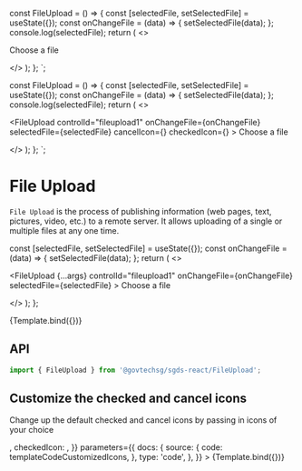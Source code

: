 
<Meta title="Components/FileUpload" component={FileUpload} />

const FileUpload  = () => {
  const [selectedFile, setSelectedFile] = useState({});
  const onChangeFile = (data) => {
    setSelectedFile(data);
  };
  console.log(selectedFile);
  return (
    <>
      <Form>
        <FileUpload
          controlId="fileupload1"
          onChangeFile={onChangeFile}
          selectedFile={selectedFile}
        >
          <i className="bi bi-upload me-2"></i>Choose a file
        </FileUpload>
      </Form>
    </>
  );
};
`;

const FileUpload  = () => {
  const [selectedFile, setSelectedFile] = useState({});
  const onChangeFile = (data) => {
    setSelectedFile(data);
  };
  console.log(selectedFile);
  return (
    <>
      <Form>
        <FileUpload
          controlId="fileupload1"
          onChangeFile={onChangeFile}
          selectedFile={selectedFile}
          cancelIcon={<i className="bi bi-x-octagon"></i>}
          checkedIcon={<i className="bi bi-check2-circle"></i>}
        >
          <i className="bi bi-upload me-2"></i>Choose a file
        </FileUpload>
      </Form>
    </>
  );
};
`;

# File Upload

`File Upload` is the process of publishing information (web pages, text, pictures, video, etc.) to a remote server. It allows uploading of a single or multiple files at any one time.

  const [selectedFile, setSelectedFile] = useState({});
  const onChangeFile = (data) => {
    setSelectedFile(data);
  };
  return (
    <>
      <Form>
        <FileUpload
          {...args}
          controlId="fileupload1"
          onChangeFile={onChangeFile}
          selectedFile={selectedFile}
        >
          <i className="bi bi-upload me-2"></i>Choose a file
        </FileUpload>
      </Form>
    </>
  );
};

<Canvas>
  <Story
    name="Basic"
    parameters={{
      docs: {
        source: {
          code: templateCodeFileUpload,
        },
        type: 'code',
      },
    }}
  >
    {Template.bind({})}
  </Story>
</Canvas>

## API

```jsx
import { FileUpload } from '@govtechsg/sgds-react/FileUpload';
```

<ArgsTable story="Basic" />

## Customize the checked and cancel icons

Change up the default checked and cancel icons by passing in icons of your choice

<Canvas>
  <Story
    name="Custom Icons"
    args={{
      cancelIcon: <i className="bi bi-x-octagon"></i>,
      checkedIcon: <i className="bi bi-check2-circle"></i>,
    }}
    parameters={{
      docs: {
        source: {
          code: templateCodeCustomizedIcons,
        },
        type: 'code',
      },
    }}
  >
    {Template.bind({})}
  </Story>
</Canvas>
